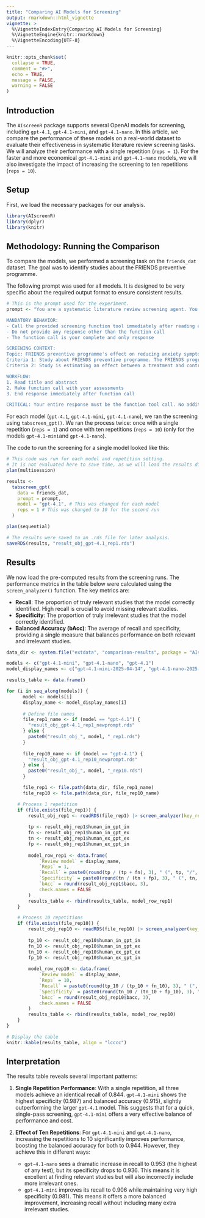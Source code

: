 ```yaml
---
title: "Comparing AI Models for Screening"
output: rmarkdown::html_vignette
vignette: >
  %\VignetteIndexEntry{Comparing AI Models for Screening}
  %\VignetteEngine{knitr::rmarkdown}
  %\VignetteEncoding{UTF-8}
---
```


```r
knitr::opts_chunk$set(
  collapse = TRUE,
  comment = "#>",
  echo = TRUE,
  message = FALSE,
  warning = FALSE
)
```

## Introduction

The `AIscreenR` package supports several OpenAI models for screening, including `gpt-4.1`, `gpt-4.1-mini`, and `gpt-4.1-nano`.
In this article, we compare the performance of these models on a real-world dataset to evaluate their effectiveness in systematic literature review screening tasks. 
We will analyze their performance with a single repetition (`reps = 1`). For the faster and more economical `gpt-4.1-mini` and `gpt-4.1-nano` models, we will also investigate the impact of increasing the screening to ten repetitions (`reps = 10`).

## Setup

First, we load the necessary packages for our analysis.

```r
library(AIscreenR)
library(dplyr)
library(knitr)
```

## Methodology: Running the Comparison

To compare the models, we performed a screening task on the `friends_dat` dataset. The goal was to identify studies about the FRIENDS preventive programme.

The following prompt was used for all models. It is designed to be very specific about the required output format to ensure consistent results.

```r
# This is the prompt used for the experiment.
prompt <- "You are a systematic literature review screening agent. You are equipped with a screening function tool that you MUST use.

MANDATORY BEHAVIOR:
- Call the provided screening function tool immediately after reading each study
- Do not provide any response other than the function call
- The function call is your complete and only response

SCREENING CONTEXT:
Topic: FRIENDS preventive programme's effect on reducing anxiety symptoms in children/adolescents
Criteria 1: Study about FRIENDS preventive programme. The FRIENDS programme is a 10-session manualised cognitive behavioural therapy (CBT) programme which can be used as both prevention and treatment of child and youth anxiety. 
Criteria 2: Study is estimating an effect between a treatment and control/comparison group

WORKFLOW:
1. Read title and abstract
2. Make function call with your assessments
3. End response immediately after function call

CRITICAL: Your entire response must be the function tool call. No additional text before, during, or after the function call."
```

For each model (`gpt-4.1`, `gpt-4.1-mini`, `gpt-4.1-nano`), we ran the screening using `tabscreen_gpt()`. We ran the process twice: once with a single repetition (`reps = 1`) and once with ten repetitions (`reps = 10`) (only for the models `gpt-4.1-mini`and `gpt-4.1-nano`).

The code to run the screening for a single model looked like this:

```r
# This code was run for each model and repetition setting.
# It is not evaluated here to save time, as we will load the results directly.
plan(multisession)

results <- 
  tabscreen_gpt(
    data = friends_dat, 
    prompt = prompt, 
    model = "gpt-4.1", # This was changed for each model
    reps = 1 # This was changed to 10 for the second run
  )

plan(sequential)

# The results were saved to an .rds file for later analysis.
saveRDS(results, "result_obj_gpt-4.1_rep1.rds")
```

## Results

We now load the pre-computed results from the screening runs. The performance metrics in the table below were calculated using the `screen_analyzer()` function. The key metrics are:

*   **Recall**: The proportion of truly relevant studies that the model correctly identified. High recall is crucial to avoid missing relevant studies.
*   **Specificity**: The proportion of truly irrelevant studies that the model correctly identified.
*   **Balanced Accuracy (bAcc)**: The average of recall and specificity, providing a single measure that balances performance on both relevant and irrelevant studies.

```r
data_dir <- system.file("extdata", "comparison-results", package = "AIscreenR")

models <- c("gpt-4.1-mini", "gpt-4.1-nano", "gpt-4.1")
model_display_names <- c("gpt-4.1-mini-2025-04-14", "gpt-4.1-nano-2025-04-14", "gpt-4.1-2025-04-14")

results_table <- data.frame()

for (i in seq_along(models)) {
      model <- models[i]
      display_name <- model_display_names[i]
      
      # Define file names
      file_rep1_name <- if (model == "gpt-4.1") {
        "result_obj_gpt-4.1_rep1_newprompt.rds"
      } else {
        paste0("result_obj_", model, "_rep1.rds")
      }
      
      file_rep10_name <- if (model == "gpt-4.1") {
        "result_obj_gpt-4.1_rep10_newprompt.rds"
      } else {
        paste0("result_obj_", model, "_rep10.rds")
      }

      file_rep1 <- file.path(data_dir, file_rep1_name)
      file_rep10 <- file.path(data_dir, file_rep10_name)

    # Process 1 repetition
    if (file.exists(file_rep1)) {
        result_obj_rep1 <- readRDS(file_rep1) |> screen_analyzer(key_result = FALSE)
        
        tp <- result_obj_rep1$human_in_gpt_in
        fn <- result_obj_rep1$human_in_gpt_ex
        tn <- result_obj_rep1$human_ex_gpt_ex
        fp <- result_obj_rep1$human_ex_gpt_in
        
        model_row_rep1 <- data.frame(
            `Review model` = display_name,
            `Reps` = 1,
            `Recall` = paste0(round(tp / (tp + fn), 3), " (", tp, "/", tp + fn, ")"),
            `Specificity` = paste0(round(tn / (tn + fp), 3), " (", tn, "/", tn + fp, ")"),
            `bAcc` = round(result_obj_rep1$bacc, 3),
            check.names = FALSE
        )
        results_table <- rbind(results_table, model_row_rep1)
    }

    # Process 10 repetitions
    if (file.exists(file_rep10)) {
        result_obj_rep10 <- readRDS(file_rep10) |> screen_analyzer(key_result = FALSE)
        
        tp_10 <- result_obj_rep10$human_in_gpt_in
        fn_10 <- result_obj_rep10$human_in_gpt_ex
        tn_10 <- result_obj_rep10$human_ex_gpt_ex
        fp_10 <- result_obj_rep10$human_ex_gpt_in
        
        model_row_rep10 <- data.frame(
            `Review model` = display_name,
            `Reps` = 10,
            `Recall` = paste0(round(tp_10 / (tp_10 + fn_10), 3), " (", tp_10, "/", tp_10 + fn_10, ")"),
            `Specificity` = paste0(round(tn_10 / (tn_10 + fp_10), 3), " (", tn_10, "/", tn_10 + fp_10, ")"),
            `bAcc` = round(result_obj_rep10$bacc, 3),
            check.names = FALSE
        )
        results_table <- rbind(results_table, model_row_rep10)
    }
}

# Display the table
knitr::kable(results_table, align = "lcccc")
```

## Interpretation

The results table reveals several important patterns:

1.  **Single Repetition Performance**: With a single repetition, all three models achieve an identical recall of 0.844. `gpt-4.1-mini` shows the highest specificity (0.987) and balanced accuracy (0.915), slightly outperforming the larger `gpt-4.1` model. This suggests that for a quick, single-pass screening, `gpt-4.1-mini` offers a very effective balance of performance and cost.

2.  **Effect of Ten Repetitions**: For `gpt-4.1-mini` and `gpt-4.1-nano`, increasing the repetitions to 10 significantly improves performance, boosting the balanced accuracy for both to 0.944. However, they achieve this in different ways:
    *   `gpt-4.1-nano` sees a dramatic increase in recall to 0.953 (the highest of any test), but its specificity drops to 0.936. This means it is excellent at finding relevant studies but will also incorrectly include more irrelevant ones.
    *   `gpt-4.1-mini` improves its recall to 0.906 while maintaining very high specificity (0.981). This means it offers a more balanced improvement, increasing recall without including many extra irrelevant studies.
